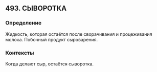 ## 493. СЫВОРОТКА
### Определение
Жидкость, которая остаётся после сворачивания и процеживания молока. Побочный продукт сыроварения.

### Контексты
Когда делают сыр, остаётся сыворотка.

